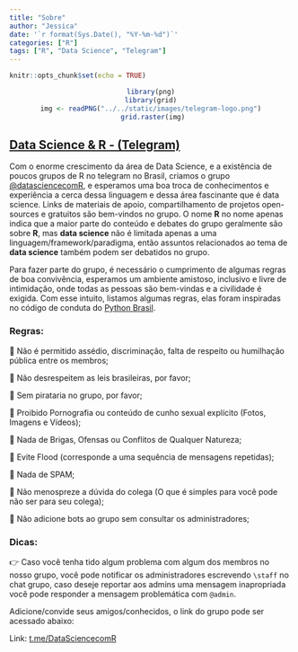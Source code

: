 ```yaml
---
title: "Sobre"
author: "Jessica"
date: '`r format(Sys.Date(), "%Y-%m-%d")`'
categories: ["R"]
tags: ["R", "Data Science", "Telegram"]
---
```


```r
knitr::opts_chunk$set(echo = TRUE)
```

<center>
```r
library(png)
library(grid)
img <- readPNG("../../static/images/telegram-logo.png")
 grid.raster(img)
```
</center>

## [Data Science & R - (Telegram)](http://t.me/datasciencecomR)

Com o enorme crescimento da área de Data Science, e a existência de poucos grupos de R no telegram no Brasil, criamos o grupo [\@datasciencecomR](http://t.me/datasciencecomR), e esperamos uma boa troca de conhecimentos e experiência a cerca dessa linguagem e dessa área fascinante que é data science. Links de materiais de apoio, compartilhamento de projetos open-sources e gratuitos são bem-vindos no grupo. O nome **R** no nome apenas indica que a maior parte do conteúdo e debates do grupo geralmente são sobre **R**, mas **data science** não é limitada apenas a uma linguagem/framework/paradigma, então assuntos relacionados ao tema de **data science** também podem ser debatidos no grupo.

Para fazer parte do grupo, é necessário o cumprimento de algumas regras de boa convivência, esperamos um ambiente amistoso, inclusivo e livre de intimidação, onde todas as pessoas são bem-vindas e a civilidade é exigida. Com esse intuito, listamos algumas regras, elas foram inspiradas no código de conduta do [Python Brasil](https://github.com/pythonbrasil/codigo-de-conduta).

### Regras:

🚫 Não é permitido assédio, discriminação, falta de respeito ou humilhação pública entre os membros;

🚫 Não desrespeitem as leis brasileiras, por favor;

🚫 Sem pirataria no grupo, por favor;

🚫 Proibido Pornografia ou conteúdo de cunho sexual explícito (Fotos, Imagens e Vídeos); 

🚫 Nada de Brigas, Ofensas ou Conflitos de Qualquer Natureza;

📌 Evite Flood (corresponde a uma sequência de  mensagens repetidas);

📌 Nada de  SPAM;

📌 Não menospreze a dúvida do colega (O que é simples para você pode não ser para seu colega);

📌 Não adicione bots ao grupo sem consultar os administradores;


### Dicas:

👉 Caso você tenha tido algum problema com algum dos membros no nosso grupo, você pode notificar os administradores escrevendo ```\staff``` no chat grupo, caso deseje reportar aos admins uma mensagem inapropriada você pode responder a mensagem problemática com ``@admin``.  

Adicione/convide seus amigos/conhecidos, o link do grupo pode ser acessado abaixo:

Link: [t.me/DataSciencecomR](http://t.me/datasciencecomR)
